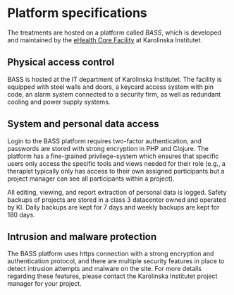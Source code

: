 # Platform specifications

The treatments are hosted on a platform called *BASS*, which is developed and maintained by the [eHealth Core Facility](https://ki.se/en/research/internet-delivered-interventions) at Karolinska Institutet.

## Physical access control

BASS is hosted at the IT department of Karolinska Institutet. The facility is equipped with steel walls and doors, a keycard access system with pin code, an alarm system connected to a security firm, as well as redundant cooling and power supply systems.

## System and personal data access

Login to the BASS platform requires two-factor authentication, and passwords are stored with strong encryption in PHP and Clojure. The platform has a fine-grained privilege-system which ensures that specific users only access the specific tools and views needed for their role (e.g., a therapist typically only has access to their own assigned participants but a project manager can see all participants within a project).

All editing, viewing, and report extraction of personal data is logged. Safety backups of projects are stored in a class 3 datacenter owned and operated by KI. Daily backups are kept for 7 days and weekly backups are kept for 180 days.

## Intrusion and malware protection

The BASS platform uses https connection with a strong encryption and authentication protocol, and there are multiple security features in place to detect intrusion attempts and malware on the site. For more details regarding these features, please contact the Karolinska Institutet project manager for your project.